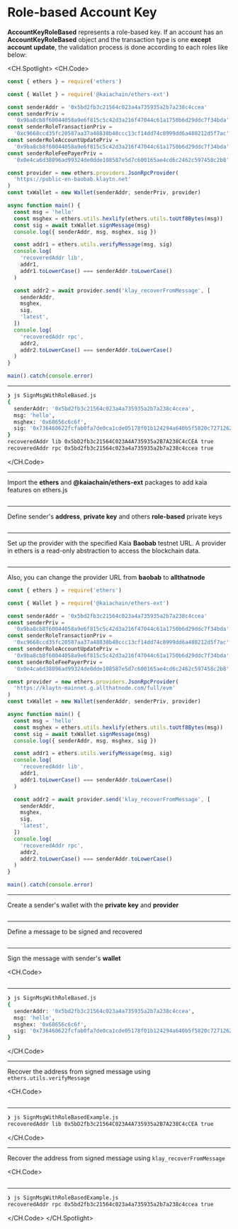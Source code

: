 # Role-based Account Key

**AccountKeyRoleBased** represents a role-based key. If an account has an **AccountKeyRoleBased** object and the transaction type is one **except account update**, the validation process is done according to each roles like below:

<CH.Spotlight>
<CH.Code>

```js SignMsgWithRoleBased.js
const { ethers } = require('ethers')

const { Wallet } = require('@kaiachain/ethers-ext')

const senderAddr = '0x5bd2fb3c21564c023a4a735935a2b7a238c4ccea'
const senderPriv =
  '0x9ba8cb8f60044058a9e6f815c5c42d3a216f47044c61a1750b6d29ddc7f34bda'
const senderRoleTransactionPriv =
  '0xc9668ccd35fc20587aa37a48838b48ccc13cf14dd74c8999dd6a480212d5f7ac'
const senderRoleAccountUpdatePriv =
  '0x9ba8cb8f60044058a9e6f815c5c42d3a216f47044c61a1750b6d29ddc7f34bda'
const senderRoleFeePayerPriv =
  '0x0e4ca6d38096ad99324de0dde108587e5d7c600165ae4cd6c2462c597458c2b8'

const provider = new ethers.providers.JsonRpcProvider(
  'https://public-en-baobab.klaytn.net'
)
const txWallet = new Wallet(senderAddr, senderPriv, provider)

async function main() {
  const msg = 'hello'
  const msghex = ethers.utils.hexlify(ethers.utils.toUtf8Bytes(msg))
  const sig = await txWallet.signMessage(msg)
  console.log({ senderAddr, msg, msghex, sig })

  const addr1 = ethers.utils.verifyMessage(msg, sig)
  console.log(
    'recoveredAddr lib',
    addr1,
    addr1.toLowerCase() === senderAddr.toLowerCase()
  )

  const addr2 = await provider.send('klay_recoverFromMessage', [
    senderAddr,
    msghex,
    sig,
    'latest',
  ])
  console.log(
    'recoveredAddr rpc',
    addr2,
    addr2.toLowerCase() === senderAddr.toLowerCase()
  )
}

main().catch(console.error)
```

---

```zsh output
❯ js SignMsgWithRoleBased.js
{
  senderAddr: '0x5bd2fb3c21564c023a4a735935a2b7a238c4ccea',
  msg: 'hello',
  msghex: '0x68656c6c6f',
  sig: '0x736460622fcfab0fa7de0ca1cde05178f01b124294a640b5f5820c7271262c6c271f1ad15f0d7b974d68eaac60d5daa1e7dd65301bbfb814beecbca1238b64121c'
}
recoveredAddr lib 0x5bD2fb3c21564C023A4A735935a2B7A238C4cCEA true
recoveredAddr rpc 0x5bd2fb3c21564c023a4a735935a2b7a238c4ccea true
```

</CH.Code>

---

Import the **ethers** and **@kaiachain/ethers-ext** packages to add kaia features on ethers.js

```js SignMsgWithRoleBased.js focus=1:3

```

---

Define sender's **address**, **private key** and others **role-based** private keys

```js SignMsgWithRoleBased.js focus=5:9

```

---

Set up the provider with the specified Kaia **Baobab** testnet URL. A provider in ethers is a read-only abstraction to access the blockchain data.

```js SignMsgWithRoleBased.js focus=11

```

---

Also, you can change the provider URL from **baobab** to **allthatnode**

```js SignMsgWithRoleBased.js focus=11
const { ethers } = require('ethers')

const { Wallet } = require('@kaiachain/ethers-ext')

const senderAddr = '0x5bd2fb3c21564c023a4a735935a2b7a238c4ccea'
const senderPriv =
  '0x9ba8cb8f60044058a9e6f815c5c42d3a216f47044c61a1750b6d29ddc7f34bda'
const senderRoleTransactionPriv =
  '0xc9668ccd35fc20587aa37a48838b48ccc13cf14dd74c8999dd6a480212d5f7ac'
const senderRoleAccountUpdatePriv =
  '0x9ba8cb8f60044058a9e6f815c5c42d3a216f47044c61a1750b6d29ddc7f34bda'
const senderRoleFeePayerPriv =
  '0x0e4ca6d38096ad99324de0dde108587e5d7c600165ae4cd6c2462c597458c2b8'

const provider = new ethers.providers.JsonRpcProvider(
  'https://klaytn-mainnet.g.allthatnode.com/full/evm'
)
const txWallet = new Wallet(senderAddr, senderPriv, provider)

async function main() {
  const msg = 'hello'
  const msghex = ethers.utils.hexlify(ethers.utils.toUtf8Bytes(msg))
  const sig = await txWallet.signMessage(msg)
  console.log({ senderAddr, msg, msghex, sig })

  const addr1 = ethers.utils.verifyMessage(msg, sig)
  console.log(
    'recoveredAddr lib',
    addr1,
    addr1.toLowerCase() === senderAddr.toLowerCase()
  )

  const addr2 = await provider.send('klay_recoverFromMessage', [
    senderAddr,
    msghex,
    sig,
    'latest',
  ])
  console.log(
    'recoveredAddr rpc',
    addr2,
    addr2.toLowerCase() === senderAddr.toLowerCase()
  )
}

main().catch(console.error)
```

---

Create a sender's wallet with the **private key** and **provider**

```js SignMsgWithRoleBased.js focus=12

```

---

Define a message to be signed and recovered

```js SignMsgWithRoleBased.js focus=15

```

---

Sign the message with sender's **wallet**

<CH.Code>
```js SignMsgWithRoleBased.js focus=16:18

````
---

```zsh output
❯ js SignMsgWithRoleBased.js
{
  senderAddr: '0x5bd2fb3c21564c023a4a735935a2b7a238c4ccea',
  msg: 'hello',
  msghex: '0x68656c6c6f',
  sig: '0x736460622fcfab0fa7de0ca1cde05178f01b124294a640b5f5820c7271262c6c271f1ad15f0d7b974d68eaac60d5daa1e7dd65301bbfb814beecbca1238b64121c'
}
````

</CH.Code>

---

Recover the address from signed message using `ethers.utils.verifyMessage`

<CH.Code>
```js SignMsgWithRoleBased.js focus=20:21

````
---
```zsh output
❯ js SignMsgWithRoleBasedExample.js
recoveredAddr lib 0x5bD2fb3c21564C023A4A735935a2B7A238C4cCEA true
````

</CH.Code>

---

Recover the address from signed message using `klay_recoverFromMessage`

<CH.Code>
```js SignMsgWithRoleBased.js focus=23:24

````
---
```zsh output
❯ js SignMsgWithRoleBasedExample.js
recoveredAddr rpc 0x5bd2fb3c21564c023a4a735935a2b7a238c4ccea true
````

</CH.Code>
</CH.Spotlight>
